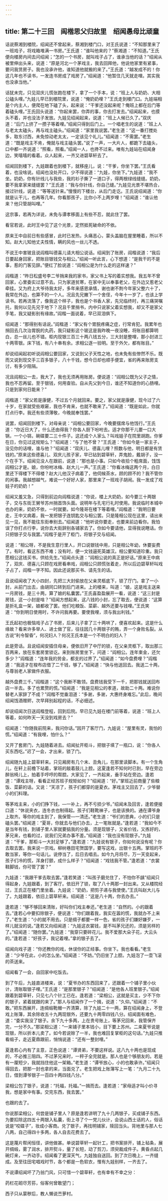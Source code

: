 ```yaml
---
---
---
```

title: 第二十三回　阎楷思父归故里　绍闻愚母比顽童
---



话说蔡湘到楼院，绍闻还不曾起来，蔡湘到楼门口，对王氏说道：“不知那里来了一班戏子，将戏箱堆满一书房。”王氏道：“谁叫他来的？”蔡湘道：“不知道。”王氏便向楼房内间去问绍闻；“怎的一个书房，就叫戏子占了，谁承当他的话？”绍闻从被里伸出头来，说道：“原是河北一个茅戏主，我去回拜他，他说他家里有紧事，要问我赁房子。我也没承许他，谁知道他就搬的来了。”王氏道：“越发成不的！你这几年也不读书，一发连书房成了戏房了。”绍闻道：“他暂住几天就走哩。其实我也没承当他。”

话犹未完，只见双庆儿慌张跑在楼下，拿了一个手本，说：“班上人与奶奶、大相公磕头哩。”九娃儿早已到楼院里，说道：“俺奶奶哩？”王氏走到楼门口。九娃端相是个内主人，便爬在地下磕了头，起来说：“干爹还没起来呢？俺班上都在后门等着磕头哩。”王氏回头说道：“你起来罢，你弄的事，你去打发去。”绍闻起来，也摸头不着，并也没法子发放。九娃见绍闻起来，说道：“班上人候已久了。”双庆道：“后门上挤了一攒子等着哩。”绍闻只得到后门上。一个唱老生的说道：“班上人与老太太磕头，再与戏主磕头。”绍闻道：“家里我说罢。”老生道：“这一番打搅处多，取东讨西，未免惊动老太太，一定该见个礼儿。”绍闻道：“不需罢。”老生道：“既是戏主不肯，俺就与戏主磕头罢。”说了一声，一大片人，都跪下去磕头，口中都一齐说道：“照看，照看。”绍闻一人，也搀不过来。唯有九娃站在绍闻身边，笑嘻嘻的看着。众人起来，一齐又进碧草轩去了。

绍闻回到楼下，九娃跟着也到楼下，就移座儿，说：“干爹，你坐下罢。”王氏看着，也没啥说。绍闻也没处开口，少不得说道：“九娃，你坐下。”九娃道：“我不坐。奶奶，你有针线儿与我些，我的衫子撕了一道口子，得两根绿线缝缝。奶奶，要不我拿家来缝缝罢？”王氏道：“我与你针线，你自己缝。”九娃见光景不堪热合，接过针线，说道：“等等送针来。”慢慢的下楼台，从后门走讫。王氏说绍闻道：“你就是认干儿，也再等几年。你看那孩子，比你小不上两岁哩！”绍闻道：“谁认他来？他只管胡叫哩。”

这宗事，若再为详说，未免与谭孝移面上有些不忍，就此住了罢。

看官若说，此时王中见了这个光景，定然抵死破命的不依。

原来王中自前日有些感冒，此时已发热，头痛恶心，蒙头盖脑在屋里睡着，所以不知。赵大儿知他丈夫性情，瞒的风也一丝儿不透。

不说王中害玻且说阎楷叫德喜儿请大相公说话。绍闻到了账房，阎楷说道：“我后日要起身回家，把账目银钱交与相公。”绍闻一听此言，心下想道：“是我干的不是事，惹的门客见辞。”便红了脸说道：“阎相公是为什么走的这样速？”

阎楷道：“昨日松盛号李二爷捎来我的家书，家父书上写的着实想我。我五年不曾回家，心里委实过意不去。只为家道贫寒，在家中无以奉事老父，在外边又惹老父牵挂。又为府上大爷待我太好，多年来感恩承情，谢也谢不荆今年家父整六十了，我常在外边，也算不的一个人。况且先兄撇下一个舍侄，今年十一岁了，也该上学读书。若再流落了，像我这个样子，我也是个书香人家，先兄临终时，再三痛哭嘱托，我何以见先兄于地下？况且千里捎书，内中只说家父着实想我，却又不是家父手笔，我又疑影别有缘故。”阎楷一面说着，早已双泪俱下。

绍闻道：“那得别有话说。”阎楷道：“家父有个胃脘疼痛之症，行常肯犯。我累年也捎回去几次治胃脘的丸药，我只疑影这个玻这是我昨晚一夜没睡，将账目都算明白，总一丝儿也不错。柜内现银三百三十两八钱五分，三大封是整哩，那小封进三十两零银。床下钱，有八十串有余。求相公逐一验明。至于外欠，都有账目。”

却说绍闻起初听说阎相公要回家，又说到父子天性之地，也未免有些惨然不乐。既而又说到现交手三百多银子，八十千钱，想今日却也顺手便宜，省的再来账房支讨，有多少阻隔。

况且阎相公一去，我大了，我也无须再用账房。便说道：“阎相公既为父子之情，我也不忍再留。至于银钱，何用查验。自从先父到今日，谁还不知道你的心肠哩。只是到家何日能来？”

阎楷道：“家父若是康健，不过五个月就回来。要之，家父就是康健，现今过了六十岁，在家就受些艰窘，我也不肯来，也就不敢来了。”绍闻道：“既是如此，你就打点行李。我还有些须薄敬，今晚就奉饯罢。”

说罢，绍闻回到楼下。对母亲说：“阎相公要回家，今晚要摆席与他饯行。”王氏道：“你近日大了，什么还由得我？你各人厨下吩咐去。适才你那干儿要一口大锅，一个小铞，碗碟要二三十件子。这还成个人家么？叫戏娃子在院里胡跑。你爹在日，你见过这规矩么？”绍闻道：“与了他不曾？”王氏道：“你如今是一家主子，没见你的话哩，谁与他？”绍闻道：“双庆儿、德喜儿哩？照数与他，明日都是有赁钱的。”原来这些德喜儿、双庆儿孩子家，早已钻到碧草轩，弄鬼脸，戴胡子，没一个在手下。绍闻见没人在跟前，说道：“那也是小事。只如今收拾个粗席面，饯饯阎相公才是。娘，你吩咐冰梅、赵大儿一声。”王氏道：“你看冰梅这两个月，白日里还下得楼下不得楼？赵大儿他汉子病着了，他伺候茶水，顾的顾不的？我不管你的闲事。我越想越气，难说一个好好人家，那里来了一班戏子胡闹。我一发成了戏娃子的奶奶！”

绍闻又羞又急，只得到前边向阎楷说道：“你说，楼上大奶奶，如今要三十两银子，交与东街王舅爷苏州捎首饰头面。说明年与孔宅行礼时使用。我说临时本城中也办的来，奶奶不依，一时就要。如今隆哥在楼下等着哩。”阎楷道：“我明日要走，王中又病着，我一发把银子连钥匙交与相公罢。只是隆相公现在这里，请出来见一见，我不能往东街奉别去。”绍闻道：“他听说你要走，也要来前边看你。我怕误了你打点行李，说你去大街辞别各铺家去了。你如今要请他，显得我说瞎话。你只把银子交与我罢。”阎楷于是开了柜门，将银子交与绍闻。

说道：“相公呀，不是我生意行里人，开口说银钱中用，只是相公年幼，休要妄费了。有时，看这东西不难；没有时，便一文钱逼死英雄汉。相公要知道珍重。我只愿相公这钱买书，供给先生。”绍闻点头道：“阎相公说的真正是好话。”原来王中病了，双庆、德喜儿只顾在戏房看串戏，阎相公只顾慌张着走，所以后边碧草轩叫戏子占了，阎楷一字不知。因此还说那买书、请先生的话。

且说绍闻收了大小四封，先把三大封偷放在父亲灵柩底下，锁了厅门。拿了一小封，从前门出去，由胡同口转到后门进来。上的楼来，叫道：“娘，这是戏主送来一月房钱，是三十两，算了娘的私囊罢。”王氏喜盈盈展开一看，说道：“这三封是房钱，这一小封是啥？”绍闻方想起来，这八钱的小封，忘了取去，便说道：“这算是折礼盒一架，娘都收了罢。他们吃粮饭、菜薪、越外还要与钱哩。”王氏笑道：“你到明日使用时，不许问我再要。要使我哩，须与我出利钱。”

王氏起初也极恼戏子占了书房，后来儿子拿了三十两哄了，便喜欢起来。这是什么缘故？看来许多举人、进士做了官，往往因几十两银子的贿，弄一个身败名裂。从古说“利令智昏”，何况妇人？何况王氏本是一个不明白的妇人？

此是旁话。且说绍闻安插住母亲，便依旧开了中厅的锁，在父亲灵柩下，取出那三百两来，放在东套房里锁讫。来到账房里坐下，问道：“阎相公。连年束金，还欠多少？”阎楷道：“连年我的劳金，都支的过界了。”绍闻道：“如今盘费哩？”阎楷道：“我适才在梭布店借了二千钱，够了。”绍闻道：“快与他送回去。我送二十两，与尊翁老人家做件衣服。

越外盘费三千。”阎楷道：“这个我断不敢领。盘费钱我受下一千，把那钱就送回布店一半去。多了也累赘的慌。”绍闻道：“我是见相公的孝道，故助二十两。难说你替老人家辞了不成？”阎楷不觉垂泪道：“多谢，多谢，大惠终身难忘。”此后，晚间绍闻饯酒赠赆，次早拜别起程的话，不必细述。

却说绍闻次日送阎楷登程，回到后院。早已见九娃在楼门前等着，说道：“班上人等着，如何昨天一天没到戏房去？”

绍闻道：“你随我前院来，我问你话。”因开了客厅门，九娃说：“屋里有灵，我怕的慌。”绍闻道：“有我哩，怕什么？”

又开了套房门，九娃随着进去。绍闻扯开柜斗，把银子填了一瓶口，说：“你各人买东西吃。”迟了一会，才出来，锁了门。

绍闻随九娃上碧草轩来。只见厢房有几个末、丑角儿，在那里读脚本。有一个生角儿，在轩上前檐下站着，掌班的敲着鼓儿上腔。这夏逢若不知何时已到，早在旁边醉翁椅儿上，拍着手哼哼的帮腔。大家见了，一齐起来，垂手站在旁边。逢若道：“谭戏主呀，看看正经苏班子规矩如何？”绍闻道：“好。”掌班近前商量了些粮饭、菜薪的话。又说：“天凉了，孩子们都穿的是夏衣。茅戏主又回去了，少爷替小的们料理。

等茅戏主来，小的们挣下钱，—一补上，再不亏损少爷。”绍闻未及回言，逢若便接口道：“休说夹衣，连冬衣也制得起。孩子们鞋靴袜子，也是该换的。通在谭爷身上取齐。等你的戏主到了，我保管—一清还。”老生道：“爷们的恩典，小的们只是磕头罢。”绍闻道：“夏哥，你就去与他们办去，上一笔账就是。”逢若道：“我如今不是当年有钱，到铺子里人家就要掂我的分量。须是现银子，又省价钱，又拣好的，茅兄来，也看的过，说我们兄弟办事不差。”绍闻道：“我也没有现银子。”九娃道：“干爹，那柜斗一大封足够了。”逢若道：“九娃说有银子，你如何说没有呢？你去取去罢。我来说一宗戏。柳树巷田宅贺国学，要写这戏，出银十五两。掌班的不敢当家，等你一句话儿。说停当了，后日去唱去。如今九月将尽，万一天变起来，孩子们冷的慌，浑身打颤，成什么样子？”绍闻道：“戏钱我不管。”逢若道：“衣裳鞋脚钱，你可管了罢？”

九娃道：“我跟干爹去取去罢。”逢若笑道：“叫孩子磨兑住了，不怕你不龋”绍闻只得起身，九娃跟着，到了客厅。依旧开了锁，取了八十两那一封出来。又从楼院经过，王氏正在楼门里坐着。九娃说：“奶奶，把剪子递与我使使。”王氏叫赵大儿与了。九娃跟着，依旧上碧草轩来。绍闻道：“这是八十两，你去办去。”

逢若道：“够不够回来清账，好叫你们戏主奉还。”老生道：“自然的。小的跟着去。”逢若心中要扣除银子，便说道：“你们跟着我，我实在嚣的慌，我就办不上来了。”老生道：“小的就不用去。只是绸子都要一样一色，省的孩子们嫌好嫌歹，一样儿就没的说。”逢若又向绍闻道：“九娃这衣裳钱，是不叫茅兄还的，须是另样的了。”绍闻道：“随你罢。”九娃道：“我穿只要碎花儿。我不爱那大朵子花，大云头的。”逢若道：“好孩子，我记着哩。”拿的银子去了。

绍闻向戏子道：“你还教你的戏，休误你的正经事。你坐下。我也看看。”老生道：“少爷在此，小的怎么坐。”绍闻道：“不妨。”仍旧坐了上腔。九娃泡了一壶飞滚的茶送来。

绍闻看了一会，自回家中吃饭去。

到了午后，九娃直进楼来，说：“夏爷办的东西回来了，还跟着一个铺子里小伙计，清账取银子哩。”王氏道：“是那里银子？”绍闻道：“是他各人班里银子。”绍闻跟着到碧草轩，只见七八个针工已在。逢若道：“梁相公，这就是买主，少不下你的银子，紧着就跟的来了。”那人与绍闻作了一个揖，说道：“久仰。”绍闻道：“不敢。”把东西展开，连绸缎靴帽一齐清算，除了九娃二十一两，算在绍闻身上，不登戏上账簿，其余除收五十九两现银外，还要九十两零四钱八分。绍闻面有难色，道：“委实我没了银子。余下九十多两，上在贵号账上，等茅兄回来，我管保齐完，一分不久。”那梁相公道：“一来铺子里本钱小，目下要上苏州。二来夏爷说是现银，所以折本儿卖了。如今若说赊了一半，我也难回复掌柜的这句话。”九娃只推看缎子，走近夏鼎跟前，悄悄说道：“还有一整封哩。”

夏逢若心内有了主意，正色说道：“谭贤弟，不要这样说。这八九十两也是现成的，不必推三阻四。不过茅兄来时，一秤子全完就是。那人也是个够朋友的。若是有一厘短少，我就挡住他这一架箱。”老生道：“谭爷放心，小的也敢承许。”绍闻只得回去，把那一封也拿的来，当面兑了。老生把戏上账簿写上一笔：“九月二十九日，借到谭爷银子一百四十两四钱八分。”

梁相公包了银子，说道：“托福，托福。”一揖而去。逢若道：“家母适才叫小价寻我，想是家中有事。交完东西，我去罢。”

也跟的去了。

你说那梁相公，何尝是铺子里人？原是逢若讲明了九十几两银子，买成铺子东西。为要扣除这四五十两银入私囊，街上寻了个一党儿伙计，会说山西土话的人，俗话说是“咬碟子”，妆成小客商。兑了银子，再找明铺家，赎回当头。背地里与那人七八两，自己得四十多两，各人自去花费去了。

这是蔑片帮闲恒径，讲他做甚。单说碧草轩一起针工，把书案排开，铺上毡条，展开绸缎，雾了润水，排开熨斗，量了长短，动了剪刀，须臾裁成件子。黄昏点起几碗灯来，一齐动手。绍闻看了更深天气，九娃独自送回。到了次日晚上，一齐缝成。及至往田宅唱戏时节，各个都是一色软衣，惟有九娃别样，一齐去了。

不说谭绍闻坏了乃翁门风，只可惜一个碧草轩，也有幸有不幸之分：

药栏花砌尽芳荪，俗客何曾敢望门；

西子只从蒙秽后，教人懒说苎萝村。